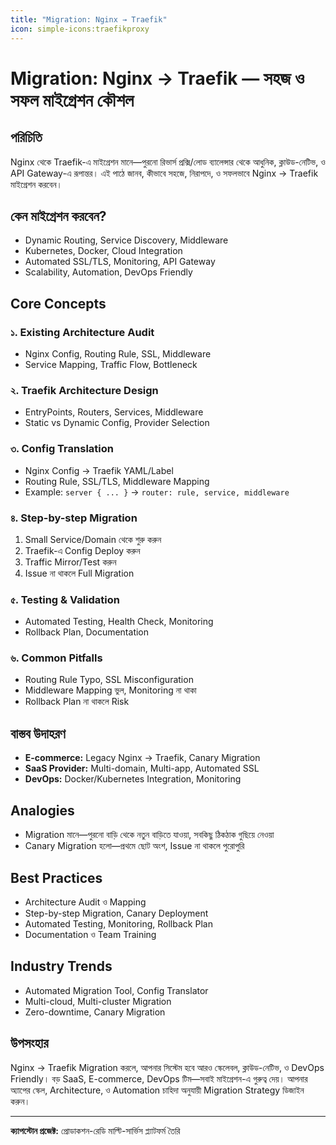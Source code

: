 ```yaml
---
title: "Migration: Nginx → Traefik"
icon: simple-icons:traefikproxy
---
```


# Migration: Nginx → Traefik — সহজ ও সফল মাইগ্রেশন কৌশল

## পরিচিতি

Nginx থেকে Traefik-এ মাইগ্রেশন মানে—পুরনো রিভার্স প্রক্সি/লোড ব্যালেন্সার থেকে আধুনিক, ক্লাউড-নেটিভ, ও API Gateway-এ রূপান্তর। এই পাঠে জানব, কীভাবে সহজে, নিরাপদে, ও সফলভাবে Nginx → Traefik মাইগ্রেশন করবেন।

## কেন মাইগ্রেশন করবেন?

- Dynamic Routing, Service Discovery, Middleware
- Kubernetes, Docker, Cloud Integration
- Automated SSL/TLS, Monitoring, API Gateway
- Scalability, Automation, DevOps Friendly

## Core Concepts

### ১. Existing Architecture Audit
- Nginx Config, Routing Rule, SSL, Middleware
- Service Mapping, Traffic Flow, Bottleneck

### ২. Traefik Architecture Design
- EntryPoints, Routers, Services, Middleware
- Static vs Dynamic Config, Provider Selection

### ৩. Config Translation
- Nginx Config → Traefik YAML/Label
- Routing Rule, SSL/TLS, Middleware Mapping
- Example: `server { ... }` → `router: rule, service, middleware`

### ৪. Step-by-step Migration
1. Small Service/Domain থেকে শুরু করুন
2. Traefik-এ Config Deploy করুন
3. Traffic Mirror/Test করুন
4. Issue না থাকলে Full Migration

### ৫. Testing & Validation
- Automated Testing, Health Check, Monitoring
- Rollback Plan, Documentation

### ৬. Common Pitfalls
- Routing Rule Typo, SSL Misconfiguration
- Middleware Mapping ভুল, Monitoring না থাকা
- Rollback Plan না থাকলে Risk

## বাস্তব উদাহরণ

- **E-commerce:** Legacy Nginx → Traefik, Canary Migration
- **SaaS Provider:** Multi-domain, Multi-app, Automated SSL
- **DevOps:** Docker/Kubernetes Integration, Monitoring

## Analogies

- Migration মানে—পুরনো বাড়ি থেকে নতুন বাড়িতে যাওয়া, সবকিছু ঠিকঠাক গুছিয়ে নেওয়া
- Canary Migration হলো—প্রথমে ছোট অংশ, Issue না থাকলে পুরোপুরি

## Best Practices

- Architecture Audit ও Mapping
- Step-by-step Migration, Canary Deployment
- Automated Testing, Monitoring, Rollback Plan
- Documentation ও Team Training

## Industry Trends

- Automated Migration Tool, Config Translator
- Multi-cloud, Multi-cluster Migration
- Zero-downtime, Canary Migration

## উপসংহার

Nginx → Traefik Migration করলে, আপনার সিস্টেম হবে আরও স্কেলেবল, ক্লাউড-নেটিভ, ও DevOps Friendly। বড় SaaS, E-commerce, DevOps টিম—সবাই মাইগ্রেশন-এ গুরুত্ব দেয়। আপনার অ্যাপের স্কেল, Architecture, ও Automation চাহিদা অনুযায়ী Migration Strategy ডিজাইন করুন।

---

**ক্যাপস্টোন প্রজেক্ট:** প্রোডাকশন-রেডি মাল্টি-সার্ভিস প্ল্যাটফর্ম তৈরি
